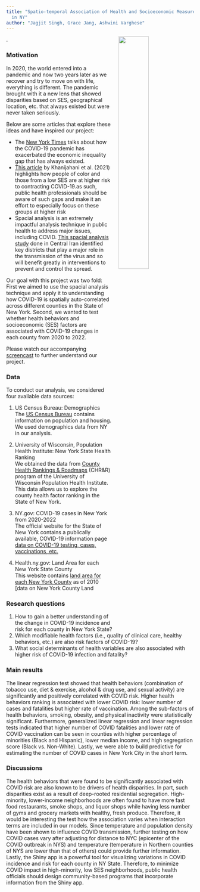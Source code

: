 ```yaml
---
title: "Spatio-temporal Association of Health and Socioeconomic Measures with COVID-19 Risk
  in NY"
author: "Jagjit Singh, Grace Jang, Ashwini Varghese"
---
```


![](cover.gif){height="40%" width="40%" style="float:right; padding-left:20px; padding-bottom:20px"}.


### Motivation


<p class="text-center">

In 2020, the world entered into a pandemic and now two years later as we recover and try to move on with life, everything is different. The pandemic brought with it a new lens that showed disparities based on SES, geographical location, etc. that always existed but were never taken seriously. 

Below are some articles that explore these ideas and have inspired our project:

* The [New York Times](https://www.nytimes.com/2020/03/15/world/europe/coronavirus-inequality.html) talks about how the COVID-19 pandemic has exacerbated the economic inequality gap that has always existed.
* [This article](https://doi.org/10.1186/s12939-021-01582-4) by Khanijahani et al. (2021) highlights how people of color and those from a low SES are at higher risk to contracting COVID-19.as such, public health professionals should be aware of such gaps and make it an effort to especially focus on these groups at higher risk 
* Spacial analysis is an extremely impactful analysis technique in public health to address major issues, including COVID. [This spacial analysis study](https://doi.org/10.1186/s12889-021-12267-6) done in Central Iran identified key districts that play a major role in the transmission of the virus and so will benefit greatly in interventions to prevent and control the spread. 


Our goal with this project was two fold: First we aimed to use the spacial analysis technique and apply it to understanding how COVID-19 is spatially auto-correlated across different counties in the State of New York. Second, we wanted to test whether health behaviors and socioeconomic (SES) factors are associated with COVID-19 changes in each county from 2020 to 2022.

Please watch our accompanying [screencast](ADD SCREENCAST LINK) to further understand our project.

</p>

###  Data

<p class="text-center">

To conduct our analysis, we considered four available data sources:

1. US Census Bureau: Demographics<br>
The [US Census Bureau](https://www.census.gov/data.html) contains information on population and housing. We used demographics data from NY in our analysis.


2. University of Wisconsin, Population Health Institute: New York State Health Ranking <br>
We obtained the data from [County Health Rankings & Roadmaps](https://www.countyhealthrankings.org/explore-health-rankings/new-york/data-and-resources) (CHR&R) program of the University of Wisconsin Population Health Institute. This data allows us to explore the county health factor ranking in the State of New York. 


3. NY.gov: COVID-19 cases in New York from 2020-2022 <br>
The official website for the State of New York contains a publically available, COVID-19 information page [data on COVID-19 testing, cases, vaccinations, etc.](https://coronavirus.health.ny.gov/covid-19-data-new-york) 


4. Health.ny.gov: Land Area for each New York State County <br>
This website contains [land area for each New York County](https://www.health.ny.gov/statistics/vital_statistics/2010/table02.htm) as of 2010 [data on New York County Land

</p>

###  Research questions

1) How to gain a better understanding of the change in COVID-19 incidence and risk for each county in New York State?
2) Which modifiable health factors (i.e., quality of clinical care, healthy behaviors, etc.) are also risk factors of COVID-19?
3) What social determinants of health variables are also associated with higher risk of COVID-19 infection and fatality?

### Main results

The linear regression test showed that health behaviors (combination of tobacco use, diet & exercise, alcohol & drug use, and sexual activity) are significantly and positively correlated with COVID risk. Higher health behaviors ranking is associated with lower COVID risk: lower number of cases and fatalities but higher rate of vaccination. Among the sub-factors of health behaviors, smoking, obesity, and physical inactivity were statistically significant. Furthermore, generalized linear regression and linear regression tests indicated that higher number of COVID fatalities and lower rate of COVID vaccination can be seen in counties with higher percentage of minorities (Black and Hispanic), lower median income, and high segregation score (Black vs. Non-White). Lastly, we were able to build predictive for estimating the number of COVID cases in New York City in the short term. 

### Discussions

The health behaviors that were found to be significantly associated with COVID risk are also known to be drivers of health disparities. In part, such disparities exist as a result of deep-rooted residential segregation. High-minority, lower-income neighborhoods are often found to have more fast food restaurants, smoke shops, and liquor shops while having less number of gyms and grocery markets with healthy, fresh produce. Therefore, it would be interesting the test how the association varies when interaction terms are included in our models. Since temperature and population density have been shown to influence COVID transmission, further testing on how COVID cases vary after adjusting for distance to NYC (epicenter of the COVID outbreak in NYS) and temperature (temperature in Northern counties of NYS are lower than that of others) could provide further information. Lastly, the Shiny app is a powerful tool for visualizing variations in COVID incidence and risk for each county in NY State. Therefore, to minimize COVID impact in high-minority, low SES neighborhoods, public health officials should design community-based programs that incorporate information from the Shiny app.